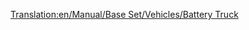 [[Translation:en/Manual/Base Set/Vehicles/Battery Truck]]
{{es/Vagones|Imagen=[[File:en/Batterytruck.png]]
|Nombre=Vagón de Pilas
|PrecioNormal=2.296 € (1.148 £)
|PesoNormal=18 / 23 t
|CapacidadNormal=22 pilas
|PrecioMono="
|PesoMono=18 / 24 t
|CapacidadMono=27 pilas
|PrecioMag="
|PesoMag=18 / 25 t
|CapacidadMag=29 pilas
|Descripción=El '''vagón de pilas''' transporta [[es/Manual/Base Set/Economy/Pilas|pilas]] desde la [[es/Manual/Base Set/Economy/Granja de pilas|granja de pilas]] hasta la [[es/Manual/Base Set/Economy/Fábrica de juguetes|fábrica de juguetes]] en el clima [[es/Climas#Fantasía|fantasía]]
}}